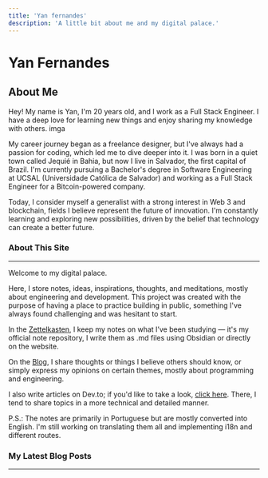 ```yaml
---
title: 'Yan fernandes'
description: 'A little bit about me and my digital palace.'
---
```



# Yan Fernandes

## About Me

Hey! My name is Yan, I'm 20 years old, and I work as a Full Stack Engineer. I have a deep love for learning new things
and enjoy sharing my knowledge with others. imga

My career journey began as a freelance designer, but I've always had a passion for coding, which led me to dive deeper
into it. I was born in a quiet town called Jequié in Bahia, but now I live in Salvador, the first capital of Brazil. I'm
currently pursuing a Bachelor's degree in Software Engineering at UCSAL (Universidade Católica de Salvador) and working
as a Full Stack Engineer for a Bitcoin-powered company.

Today, I consider myself a generalist with a strong interest in Web 3 and blockchain, fields I believe represent the
future of innovation. I'm constantly learning and exploring new possibilities, driven by the belief that technology can
create a better future.

### About This Site
___
Welcome to my digital palace.

Here, I store notes, ideas, inspirations, thoughts, and meditations, mostly about engineering and development. This
project was created with the purpose of having a place to practice building in public, something I've always found
challenging and was hesitant to start.

In the [Zettelkasten](https://yanfer.vercel.app/zettelkasten), I keep my notes on what I’ve been studying — it's my
official note repository, I write them as .md files using Obsidian or directly on the website.

On the [Blog](https://yanfer.vercel.app/blog), I share thoughts or things I believe others should know, or simply
express my opinions on certain themes, mostly about programming and engineering.

I also write articles on Dev.to; if you'd like to take a look, [click here](https://yanfer.vercel.app/articles). There,
I tend to share topics in a more technical and detailed manner.

P.S.: The notes are primarily in Portuguese but are mostly converted into English. I'm still working on translating them
all and implementing i18n and different routes.

### My Latest Blog Posts
___

 <BlogIndex />